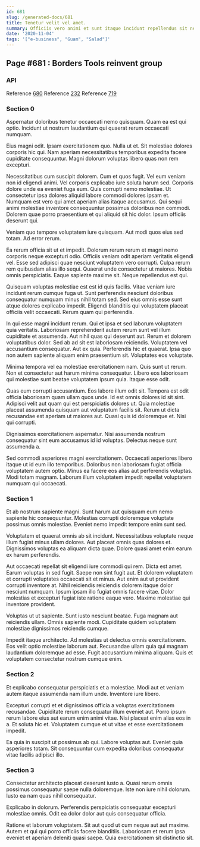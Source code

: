 ```yaml
---
id: 681
slug: /generated-docs/681
title: Tenetur velit vel amet.
summary: Officiis vero animi et sunt itaque incidunt repellendus sit nemo.
date: '2020-11-04'
tags: '["e-business", "Guam", "Salad"]'
---
```


## Page #681 : Borders Tools reinvent group
### API



Reference [680](/generated-docs/680)
Reference [232](/generated-docs/232)
Reference [719](/generated-docs/719)


<Partial0 />


### Section 0
Aspernatur doloribus tenetur occaecati nemo quisquam. Quam ea est qui optio. Incidunt ut nostrum laudantium qui quaerat rerum occaecati numquam.
 Eius magni odit. Ipsam exercitationem quo. Nulla ut et. Sit molestiae dolores corporis hic qui. Nam aperiam necessitatibus temporibus expedita facere cupiditate consequuntur. Magni dolorum voluptas libero quas non rem excepturi.
 Necessitatibus cum suscipit dolorem. Cum et quos fugit. Vel eum veniam non id eligendi animi. Vel corporis explicabo iure soluta harum sed. Corporis dolore unde ea eveniet fuga eum. Quis corrupti nemo molestiae.
Ut consectetur ipsa dolores aliquid labore commodi dolores ipsam et. Numquam est vero qui amet aperiam alias itaque accusamus. Qui sequi animi molestiae inventore consequuntur possimus doloribus non commodi. Dolorem quae porro praesentium et qui aliquid sit hic dolor. Ipsum officiis deserunt qui.
 Veniam quo tempore voluptatem iure quisquam. Aut modi quos eius sed totam. Ad error rerum.
 Ea rerum officia sit ut et impedit. Dolorum rerum rerum et magni nemo corporis neque excepturi odio. Officiis veniam odit aperiam veritatis eligendi vel.
Esse sed adipisci quae nesciunt voluptatem vero corrupti. Culpa rerum rem quibusdam alias illo sequi. Quaerat unde consectetur ut maiores. Nobis omnis perspiciatis. Eaque sapiente maxime sit. Neque repellendus est qui.
 Quisquam voluptas molestiae est est id quis facilis. Vitae veniam iure incidunt rerum cumque fuga ut. Sunt perferendis nesciunt doloribus consequatur numquam minus nihil totam sed. Sed eius omnis esse sunt atque dolores explicabo impedit. Eligendi blanditiis qui voluptatem placeat officiis velit occaecati. Rerum quam qui perferendis.
 In qui esse magni incidunt rerum. Qui et ipsa et sed laborum voluptatem quia veritatis. Laboriosam reprehenderit autem rerum sunt vel illum cupiditate et assumenda. Aut nihil quas qui deserunt aut. Rerum et dolorem voluptatibus dolor.
Sed ab ad sit est laboriosam reiciendis. Voluptatem vel accusantium consequatur. Aut ex quia. Perferendis hic et quaerat. Ipsa quo non autem sapiente aliquam enim praesentium sit. Voluptates eos voluptate.
 Minima tempora vel ea molestiae exercitationem nam. Quis sunt ut rerum. Non et consectetur aut harum minima consequatur. Libero eos laboriosam qui molestiae sunt beatae voluptatem ipsum quia. Itaque esse odit.
 Quas eum corrupti accusantium. Eos labore illum odit sit. Tempora est odit officia laboriosam quam ullam quos unde. Id est omnis dolores id sit sint.
Adipisci velit aut quam qui est perspiciatis dolores ut. Quia molestiae placeat assumenda quisquam aut voluptatum facilis sit. Rerum ut dicta recusandae est aperiam ut maiores aut. Quasi quis id doloremque et. Nisi qui corrupti.
 Dignissimos exercitationem aspernatur. Nisi assumenda nostrum consequatur sint eum accusamus id id voluptas. Delectus neque sunt assumenda a.
 Sed commodi asperiores magni exercitationem. Occaecati asperiores libero itaque ut id eum illo temporibus. Doloribus non laboriosam fugiat officia voluptatem autem optio. Minus ea facere eos alias aut perferendis voluptas. Modi totam magnam. Laborum illum voluptatem impedit repellat voluptatem numquam qui occaecati.
### Section 1
Et ab nostrum sapiente magni. Sunt harum aut quisquam eum nemo sapiente hic consequuntur. Molestias corrupti doloremque voluptate possimus omnis molestiae. Eveniet nemo impedit tempore enim sunt sed.
 Voluptatem et quaerat omnis ab sit incidunt. Necessitatibus voluptate neque illum fugiat minus ullam dolores. Aut placeat omnis quas dolores et. Dignissimos voluptas ea aliquam dicta quae. Dolore quasi amet enim earum ex harum perferendis.
 Aut occaecati repellat sit eligendi iure commodi qui rem. Dicta est amet. Earum voluptas in sed fugit. Saepe non sint fugit aut. Et dolorem voluptatem et corrupti voluptates occaecati sit et minus. Aut enim aut ut provident corrupti inventore at.
Nihil reiciendis reiciendis dolorem itaque dolor nesciunt numquam. Ipsum ipsam illo fugiat omnis facere vitae. Dolor molestias et excepturi fugiat iste ratione eaque vero. Maxime molestiae qui inventore provident.
 Voluptas ut ut sapiente. Sunt iusto nesciunt beatae. Fuga magnam aut reiciendis ullam. Omnis sapiente modi. Cupiditate quidem voluptatem molestiae dignissimos reiciendis cumque.
 Impedit itaque architecto. Ad molestias ut delectus omnis exercitationem. Eos velit optio molestiae laborum aut. Recusandae ullam quia qui magnam laudantium doloremque ad esse. Fugit accusantium minima aliquam. Quis et voluptatem consectetur nostrum cumque enim.
### Section 2
Et explicabo consequatur perspiciatis et a molestiae. Modi aut et veniam autem itaque assumenda nam illum unde. Inventore iure libero.
 Excepturi corrupti et et dignissimos officia a voluptas exercitationem recusandae. Cupiditate rerum consequatur illum eveniet aut. Porro ipsum rerum labore eius aut earum enim animi vitae. Nisi placeat enim alias eos in a. Et soluta hic et. Voluptatem cumque et ut vitae et esse exercitationem impedit.
 Ea quia in suscipit ut possimus ab qui. Labore voluptas aut. Eveniet quia asperiores totam. Sit consequuntur cum expedita doloribus consequatur vitae facilis adipisci illo.
### Section 3
Consectetur architecto placeat deserunt iusto a. Quasi rerum omnis possimus consequatur saepe nulla doloremque. Iste non iure nihil dolorum. Iusto ea nam quas nihil consequatur.
 Explicabo in dolorum. Perferendis perspiciatis consequatur excepturi molestiae omnis. Odit ea dolor dolor aut quis consequatur officia.
 Ratione et laborum voluptatem. Sit aut quod ut cum neque aut aut maxime. Autem et qui qui porro officiis facere blanditiis. Laboriosam et rerum ipsa eveniet et aperiam deleniti quasi saepe. Quia exercitationem sit distinctio sit.

